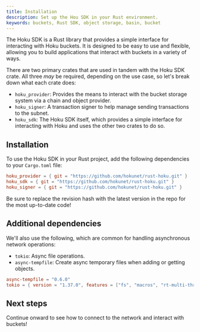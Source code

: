 ```yaml
---
title: Installation
description: Set up the Hou SDK in your Rust environment.
keywords: buckets, Rust SDK, object storage, basin, bucket
---
```


The Hoku SDK is a Rust library that provides a simple interface for interacting with Hoku buckets.
It is designed to be easy to use and flexible, allowing you to build applications that interact with
buckets in a variety of ways.

There are two primary crates that are used in tandem with the Hoku SDK crate. All three _may_ be
required, depending on the use case, so let's break down what each crate does:

- `hoku_provider`: Provides the means to interact with the bucket storage system via a chain and
  object provider.
- `hoku_signer`: A transaction signer to help manage sending transactions to the subnet.
- `hoku_sdk`: The Hoku SDK itself, which provides a simple interface for interacting with Hoku and
  uses the other two crates to do so.

## Installation

To use the Hoku SDK in your Rust project, add the following dependencies to your `Cargo.toml` file:

```toml
hoku_provider = { git = "https://github.com/hokunet/rust-hoku.git" }
hoku_sdk = { git = "https://github.com/hokunet/rust-hoku.git" }
hoku_signer = { git = "https://github.com/hokunet/rust-hoku.git" }
```

Be sure to replace the revision hash with the latest version in the repo for the most up-to-date
code!

## Additional dependencies

We'll also use the following, which are common for handling asynchronous network operations:

- `tokio`: Async file operations.
- `async-tempfile`: Create async temporary files when adding or getting objects.

```toml
async-tempfile = "0.6.0"
tokio = { version = "1.37.0", features = ["fs", "macros", "rt-multi-thread"] }
```

## Next steps

Continue onward to see how to connect to the network and interact with buckets!
